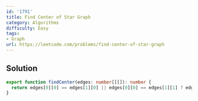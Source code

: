 ```yaml
---
id: '1791'
title: Find Center of Star Graph
category: Algorithms
difficulty: Easy
tags:
- Graph
url: https://leetcode.com/problems/find-center-of-star-graph
---
```


## Solution

```typescript filename="solution.ts" copy
export function findCenter(edges: number[][]): number {
  return edges[0][0] == edges[1][0] || edges[0][0] == edges[1][1] ? edges[0][0] : edges[0][1];
}
```

